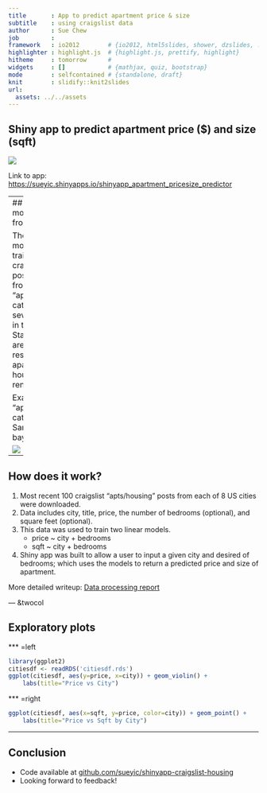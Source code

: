 ---
title       : App to predict apartment price & size
subtitle    : using craigslist data
author      : Sue Chew
job         : 
framework   : io2012        # {io2012, html5slides, shower, dzslides, ...}
highlighter : highlight.js  # {highlight.js, prettify, highlight}
hitheme     : tomorrow      # 
widgets     : []            # {mathjax, quiz, bootstrap}
mode        : selfcontained # {standalone, draft}
knit        : slidify::knit2slides
url:
  assets: ../../assets
---

## Shiny app to predict apartment price ($) and size (sqft)

<img src="assets/img/app_screenshot.png">

Link to app: [https://sueyic.shinyapps.io/shinyapp_apartment_pricesize_predictor](https://sueyic.shinyapps.io/shinyapp_apartment_pricesize_predictor)

---
## Data for models comes from craigslist

The prediction model was trained from craigslist posts obtained from the "apts/housing" category, for several cities in the United States. These are posts of residential apartments or housing for rent.

Example: "apts/housing" category for San Francisco bay area

<img src="assets/img/craigslist.png">

---

## How does it work?

1. Most recent 100 craigslist "apts/housing" posts from each of 8 US cities were downloaded.
2. Data includes city, title, price, the number of bedrooms (optional), and square feet (optional).
3. This data was used to train two linear models.
    - price ~ city + bedrooms
    - sqft ~ city + bedrooms
3. Shiny app was built to allow a user to input a given city and desired of bedrooms; which uses the models to return a predicted price and size of apartment.

More detailed writeup: [Data processing report](https://github.com/sueyic/shinyapp-craigslist-housing/blob/master/data_processing/data_processing_report.pdf)

--- &twocol

## Exploratory plots

*** =left

```{r echo=FALSE, warning=FALSE}
library(ggplot2)
citiesdf <- readRDS('citiesdf.rds')
ggplot(citiesdf, aes(y=price, x=city)) + geom_violin() +
    labs(title="Price vs City")
```

*** =right
```{r echo=FALSE, warning=FALSE}
ggplot(citiesdf, aes(x=sqft, y=price, color=city)) + geom_point() +
    labs(title="Price vs Sqft by City")
```

---

## Conclusion

- Code available at [github.com/sueyic/shinyapp-craigslist-housing](https://github.com/sueyic/shinyapp-craigslist-housing)
- Looking forward to feedback!
